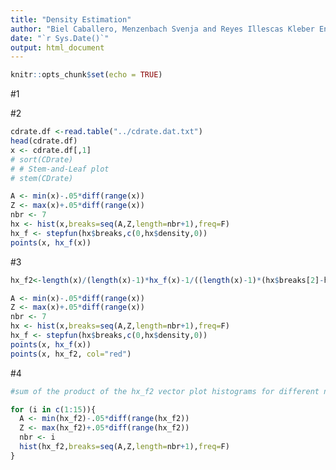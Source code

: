 ```yaml
---
title: "Density Estimation"
author: "Biel Caballero, Menzenbach Svenja and Reyes Illescas Kleber Enrique"
date: "`r Sys.Date()`"
output: html_document
---
```


```r
knitr::opts_chunk$set(echo = TRUE)
```


#1



#2
```r
cdrate.df <-read.table("../cdrate.dat.txt")
head(cdrate.df)
x <- cdrate.df[,1]
# sort(CDrate)
# # Stem-and-Leaf plot
# stem(CDrate)
```


```r
A <- min(x)-.05*diff(range(x)) 
Z <- max(x)+.05*diff(range(x))
nbr <- 7
hx <- hist(x,breaks=seq(A,Z,length=nbr+1),freq=F)
hx_f <- stepfun(hx$breaks,c(0,hx$density,0))
points(x, hx_f(x))

```

#3
```r
hx_f2<-length(x)/(length(x)-1)*hx_f(x)-1/((length(x)-1)*(hx$breaks[2]-hx$breaks[1]))

A <- min(x)-.05*diff(range(x)) 
Z <- max(x)+.05*diff(range(x))
nbr <- 7
hx <- hist(x,breaks=seq(A,Z,length=nbr+1),freq=F)
hx_f <- stepfun(hx$breaks,c(0,hx$density,0))
points(x, hx_f(x))
points(x, hx_f2, col="red")
```


#4
```r
#sum of the product of the hx_f2 vector plot histograms for different number of breaks nbr

for (i in c(1:15)){
  A <- min(hx_f2)-.05*diff(range(hx_f2)) 
  Z <- max(hx_f2)+.05*diff(range(hx_f2))
  nbr <- i
  hist(hx_f2,breaks=seq(A,Z,length=nbr+1),freq=F)
}
```




































